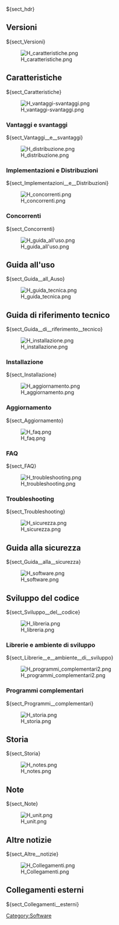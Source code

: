 ${sect_hdr}


==Versioni==
${sect_Versioni}



[[File:H caratteristiche.png|left]]
==Caratteristiche==
${sect_Caratteristiche}


[[File:H vantaggi-svantaggi.png|left]]
===Vantaggi e svantaggi===
${sect_Vantaggi__e__svantaggi}


[[File:H distribuzione.png|left]]
===Implementazioni e Distribuzioni===
${sect_Implementazioni__e__Distribuzioni}


[[File:H concorrenti.png|left]]
===Concorrenti===
${sect_Concorrenti}



[[File:H guida all'uso.png|left]]
==Guida all'uso==
${sect_Guida__all_Auso}




[[File:H guida tecnica.png|left]]
==Guida di riferimento tecnico==
${sect_Guida__di__riferimento__tecnico}


[[File:H installazione.png|left]]
===Installazione===
${sect_Installazione}


[[File:H aggiornamento.png|left]]
===Aggiornamento===
${sect_Aggiornamento}


[[File:H faq.png|left]]
===FAQ===
${sect_FAQ}


[[File:H troubleshooting.png|left]]
===Troubleshooting===
${sect_Troubleshooting}



[[File:H sicurezza.png|left]]
==Guida alla sicurezza==
${sect_Guida__alla__sicurezza}



[[File:H software.png|left]]
==Sviluppo del codice==
${sect_Sviluppo__del__codice}


[[File:H libreria.png|left]]
===Librerie e ambiente di sviluppo===
${sect_Librerie__e__ambiente__di__sviluppo}


[[File:H programmi_complementari2.png|left]]
===Programmi complementari===
${sect_Programmi__complementari}



[[File:H storia.png|left]]
==Storia==
${sect_Storia}



[[File:H notes.png|left]]
==Note==
${sect_Note}



[[File:H unit.png|left]]
==Altre notizie==
${sect_Altre__notizie}



[[File:H Collegamenti.png|left]]
==Collegamenti esterni==
${sect_Collegamenti__esterni}


[[Category:Software]]
